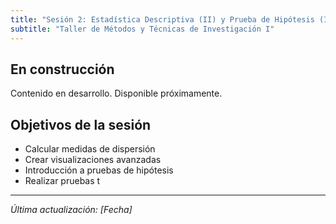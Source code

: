 ```yaml
---
title: "Sesión 2: Estadística Descriptiva (II) y Prueba de Hipótesis (I)"
subtitle: "Taller de Métodos y Técnicas de Investigación I"
---
```


::: {.callout-note}
## En construcción

Contenido en desarrollo. Disponible próximamente.
:::

## Objetivos de la sesión

- Calcular medidas de dispersión
- Crear visualizaciones avanzadas
- Introducción a pruebas de hipótesis
- Realizar pruebas t

---

*Última actualización: [Fecha]*